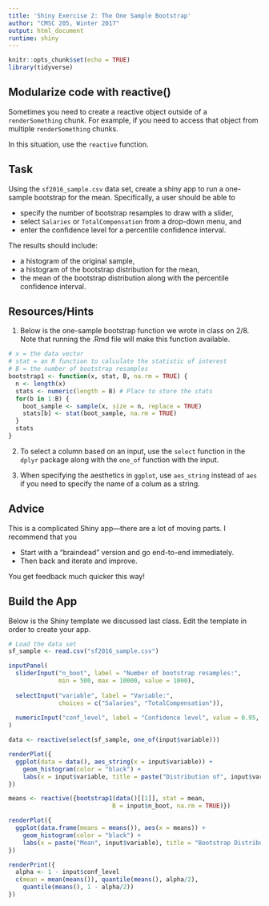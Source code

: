 ```yaml
---
title: 'Shiny Exercise 2: The One Sample Bootstrap'
author: "CMSC 205, Winter 2017"
output: html_document
runtime: shiny
---
```


```r
knitr::opts_chunk$set(echo = TRUE)
library(tidyverse)
```

## Modularize code with reactive()

Sometimes you need to create a reactive object outside of a `renderSomething` chunk. For example, if you need to access that object from multiple `renderSomething` chunks.

In this situation, use the `reactive` function. 


## Task

Using the `sf2016_sample.csv` data set, create a shiny app to run a one-sample bootstrap for the mean. Specifically, a user should be able to

- specify the number of bootstrap resamples to draw with a slider, 
- select `Salaries` or `TotalCompensation` from a drop-down menu, and
- enter the confidence level for a percentile confidence interval. 

The results should include:

- a histogram of the original sample,
- a histogram of the bootstrap distribution for the mean,
- the mean of the bootstrap distribution along with the percentile confidence interval.

## Resources/Hints

1. Below is the one-sample bootstrap function we wrote in class on 2/8. Note that running the .Rmd file will make this function available.

```r
# x = the data vector
# stat = an R function to calculate the statistic of interest
# B = the number of bootstrap resamples
bootstrap1 <- function(x, stat, B, na.rm = TRUE) {
  n <- length(x)
  stats <- numeric(length = B) # Place to store the stats
  for(b in 1:B) {
    boot_sample <- sample(x, size = n, replace = TRUE)
    stats[b] <- stat(boot_sample, na.rm = TRUE)
  }
  stats
}
```

2. To select a column based on an input, use the `select` function in the `dplyr` package along with the `one_of` function with the input.

3. When specifying the aesthetics in `ggplot`, use `aes_string` instead of `aes` if you need to specify the name of a colum as a string.

## Advice

This is a complicated Shiny app---there are a lot of moving parts. I recommend that you 

- Start with a "braindead" version and go end-to-end immediately.
- Then back and iterate and improve.

You get feedback much quicker this way!

## Build the App



Below is the Shiny template we discussed last class. Edit the template in order to create your app.

```r
# Load the data set
sf_sample <- read.csv("sf2016_sample.csv")

inputPanel(
  sliderInput("n_boot", label = "Number of bootstrap resamples:", 
              min = 500, max = 10000, value = 1000),
  
  selectInput("variable", label = "Variable:",
              choices = c("Salaries", "TotalCompensation")),
  
  numericInput("conf_level", label = "Confidence level", value = 0.95, min = 0.8, max = 0.99, step = 0.01)
)

data <- reactive(select(sf_sample, one_of(input$variable)))

renderPlot({
  ggplot(data = data(), aes_string(x = input$variable)) +
    geom_histogram(color = "black") +
    labs(x = input$variable, title = paste("Distribution of", input$variable))
})

means <- reactive({bootstrap1(data()[[1]], stat = mean, 
                             B = input$n_boot, na.rm = TRUE)})

renderPlot({
  ggplot(data.frame(means = means()), aes(x = means)) +
    geom_histogram(color = "black") +
    labs(x = paste("Mean", input$variable), title = "Bootstrap Distribution")
})

renderPrint({
  alpha <- 1 - input$conf_level
  c(mean = mean(means()), quantile(means(), alpha/2), 
    quantile(means(), 1 - alpha/2))
})
```


